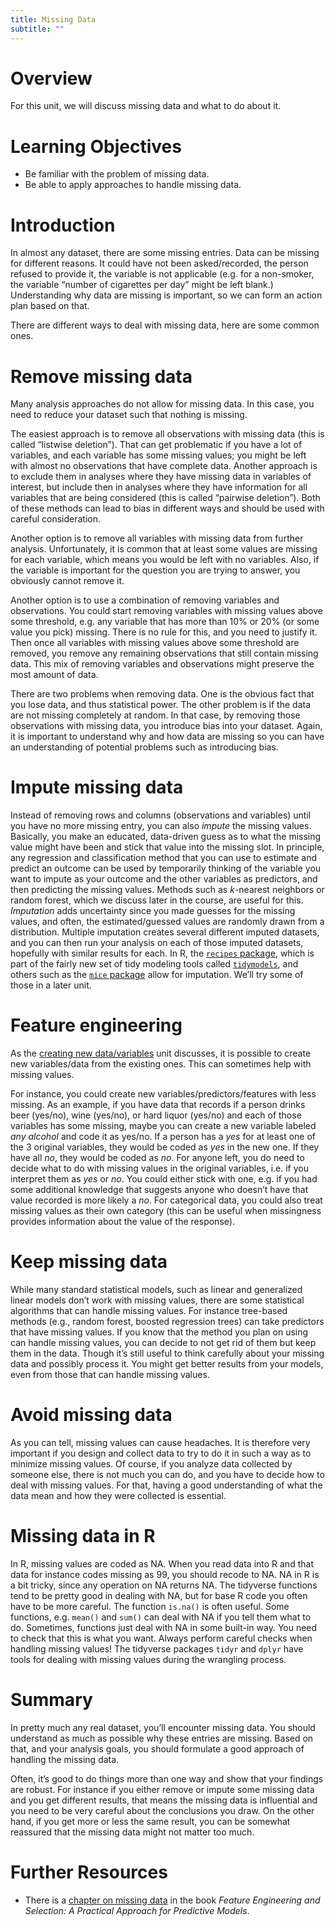 ```yaml
---
title: Missing Data
subtitle: ""
---
```


# Overview

For this unit, we will discuss missing data and what to do about it.


# Learning Objectives

- Be familiar with the problem of missing data.
- Be able to apply approaches to handle missing data.


# Introduction

In almost any dataset, there are some missing entries. Data can be missing for different reasons. It could have not been asked/recorded, the person refused to provide it, the variable is not applicable (e.g. for a non-smoker, the variable "number of cigarettes per day" might be left blank.) Understanding why data are missing is important, so we can form an action plan based on that. 

There are different ways to deal with missing data, here are some common ones.

# Remove missing data

Many analysis approaches do not allow for missing data. In this case, you need to reduce your dataset such that nothing is missing.

The easiest approach is to remove all observations with missing data (this is called "listwise deletion"). That can get problematic if you have a lot of variables, and each variable has some missing values; you might be left with almost no observations that have complete data. Another approach is to exclude them in analyses where they have missing data in variables of interest, but include then in analyses where they have information for all variables that are being considered (this is called "pairwise deletion"). Both of these methods can lead to bias in different ways and should be used with careful consideration.

Another option is to remove all variables with missing data from further analysis. Unfortunately, it is common that at least some values are missing for each variable, which means you would be left with no variables. Also, if the variable is important for the question you are trying to answer, you obviously cannot remove it.

Another option is to use a combination of removing variables and observations. You could start removing variables with missing values above some threshold, e.g. any variable that has more than 10% or 20% (or some value you pick) missing. There is no rule for this, and you need to justify it. Then once all variables with missing values above some threshold are removed, you remove any remaining observations that still contain missing data. This mix of removing variables and observations might preserve the most amount of data.

There are two problems when removing data. One is the obvious fact that you lose data, and thus statistical power. The other problem is if the data are not missing completely at random. In that case, by removing those observations with missing data, you introduce bias into your dataset. Again, it is important to understand why and how data are missing so you can have an understanding of potential problems such as introducing bias.


# Impute missing data

Instead of removing rows and columns (observations and variables) until you have no more missing entry, you can also *impute* the missing values. Basically, you make an educated, data-driven guess as to what the missing value might have been and stick that value into the missing slot. In principle, any regression and classification method that you can use to estimate and predict an outcome can be used by temporarily thinking of the variable you want to impute as your outcome and the other variables as predictors, and then predicting the missing values. Methods such as *k*-nearest neighbors or random forest, which we discuss later in the course, are useful for this. *Imputation* adds uncertainty since you made guesses for the missing values, and often, the estimated/guessed values are randomly drawn from a distribution. Multiple imputation creates several different imputed datasets, and you can then run your analysis on each of those imputed datasets, hopefully with similar results for each. In R, the [`recipes` package](https://tidymodels.github.io/recipes/), which is part of the fairly new set of tidy modeling tools called [`tidymodels`](https://github.com/tidymodels), and others such as the [`mice` package](https://stefvanbuuren.name/mice/) allow for imputation. We'll try some of those in a later unit.


# Feature engineering

As the [creating new data/variables](../feature-engineering/feature-engineering.qmd) unit discusses, it is possible to create new variables/data from the existing ones. This can sometimes help with missing values.

For instance, you could create new variables/predictors/features with less missing. As an example, if you have data that records if a person drinks beer (yes/no), wine (yes/no), or hard liquor (yes/no) and each of those variables has some missing, maybe you can create a new variable labeled *any alcohol* and code it as yes/no. If a person has a *yes* for at least one of the 3 original variables, they would be coded as *yes* in the new one. If they have all *no*, they would be coded as *no*. For anyone left, you do need to decide what to do with missing values in the original variables, i.e. if you interpret them as *yes* or *no*. You could either stick with one, e.g. if you had some additional knowledge that suggests anyone who doesn't have that value recorded is more likely a *no*. For categorical data, you could also treat missing values as their own category (this can be useful when missingness provides information about the value of the response). 


# Keep missing data

While many standard statistical models, such as linear and generalized linear models don't work with missing values, there are some statistical algorithms that can handle missing values. For instance tree-based methods (e.g., random forest, boosted regression trees) can take predictors that have missing values. If you know that the method you plan on using can handle missing values, you can decide to not get rid of them but keep them in the data. Though it's still useful to think carefully about your missing data and possibly process it. You might get better results from your models, even from those that can handle missing values.


# Avoid missing data

As you can tell, missing values can cause headaches. It is therefore very important if you design and collect data to try to do it in such a way as to minimize missing values. Of course, if you analyze data collected by someone else, there is not much you can do, and you have to decide how to deal with missing values. For that, having a good understanding of what the data mean and how they were collected is essential.


# Missing data in R

In R, missing values are coded as NA. When you read data into R and that data for instance codes missing as 99, you should recode to NA. NA in R is a bit tricky, since any operation on NA returns NA. The tidyverse functions tend to be pretty good in dealing with NA, but for base R code you often have to be more careful. The function `is.na()` is often useful. Some functions, e.g. `mean()` and `sum()` can deal with NA if you tell them what to do. Sometimes, functions just deal with NA in some built-in way. You need to check that this is what you want. Always perform careful checks when handling missing values! The tidyverse packages `tidyr` and `dplyr` have tools for dealing with missing values during the wrangling process.


# Summary 

In pretty much any real dataset, you'll encounter missing data. You should understand as much as possible why these entries are missing. Based on that, and your analysis goals, you should formulate a good approach of handling the missing data.

Often, it's good to do things more than one way and show that your findings are robust. For instance if you either remove or impute some missing data and you get different results, that means the missing data is influential and you need to be very careful about the conclusions you draw. On the other hand, if you get more or less the same result, you can be somewhat reassured that the missing data might not matter too much.


# Further Resources

* There is a [chapter on missing data](https://bookdown.org/max/FES/handling-missing-data.html) in the book _Feature Engineering and Selection: A Practical Approach for Predictive Models_.




